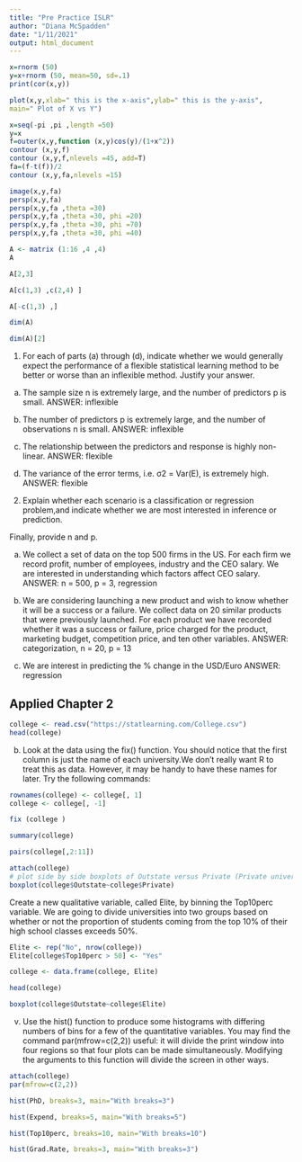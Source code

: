 ```yaml
---
title: "Pre Practice ISLR"
author: "Diana McSpadden"
date: "1/11/2021"
output: html_document
---
```


```r
x=rnorm (50)
y=x+rnorm (50, mean=50, sd=.1)
print(cor(x,y))
```


```r
plot(x,y,xlab=" this is the x-axis",ylab=" this is the y-axis",
main=" Plot of X vs Y")
```


```r
x=seq(-pi ,pi ,length =50)
y=x
f=outer(x,y,function (x,y)cos(y)/(1+x^2))
contour (x,y,f)
contour (x,y,f,nlevels =45, add=T)
fa=(f-t(f))/2
contour (x,y,fa,nlevels =15)
```


```r
image(x,y,fa)
persp(x,y,fa)
persp(x,y,fa ,theta =30)
persp(x,y,fa ,theta =30, phi =20)
persp(x,y,fa ,theta =30, phi =70)
persp(x,y,fa ,theta =30, phi =40)
```


```r
A <- matrix (1:16 ,4 ,4)
A
```


```r
A[2,3]
```


```r
A[c(1,3) ,c(2,4) ]
```


```r
A[-c(1,3) ,]
```


```r
dim(A)
```


```r
dim(A)[2]
```
1. For each of parts (a) through (d), indicate whether we would generally
expect the performance of a flexible statistical learning method to be
better or worse than an inflexible method. Justify your answer.

(a) The sample size n is extremely large, and the number of predictors p is small.
ANSWER: inflexible

(b) The number of predictors p is extremely large, and the number of observations n is small.
ANSWER: inflexible

(c) The relationship between the predictors and response is highly non-linear.
ANSWER: flexible

(d) The variance of the error terms, i.e. σ2 = Var(E), is extremely high.
ANSWER: flexible


2. Explain whether each scenario is a classification or regression problem,and indicate whether we are most interested in inference or prediction.

Finally, provide n and p.

(a) We collect a set of data on the top 500 firms in the US. For each
firm we record profit, number of employees, industry and the
CEO salary. We are interested in understanding which factors
affect CEO salary.
ANSWER: n = 500, p = 3, regression

(b) We are considering launching a new product and wish to know
whether it will be a success or a failure. We collect data on 20
similar products that were previously launched. For each product
we have recorded whether it was a success or failure, price
charged for the product, marketing budget, competition price,
and ten other variables.
ANSWER: categorization, n = 20, p = 13

(c) We are interest in predicting the % change in the USD/Euro
ANSWER: regression

## Applied Chapter 2

```r
college <- read.csv("https://statlearning.com/College.csv")
head(college)
```
(b) Look at the data using the fix() function. You should notice
that the first column is just the name of each university.We don’t
really want R to treat this as data. However, it may be handy to
have these names for later. Try the following commands:

```r
rownames(college) <- college[, 1]
college <- college[, -1]
```


```r
fix (college )
```

```r
summary(college)
```


```r
pairs(college[,2:11])
```

```r
attach(college)
# plot side by side boxplots of Outstate versus Private (Private universities have more out of state students):
boxplot(college$Outstate~college$Private)
```
Create a new qualitative variable, called Elite, by binning the Top10perc variable. We are going to divide universities into two groups based on whether or not the proportion
of students coming from the top 10% of their high school classes exceeds 50%.


```r
Elite <- rep("No", nrow(college))
Elite[college$Top10perc > 50] <- "Yes"

college <- data.frame(college, Elite)

head(college)
```


```r
boxplot(college$Outstate~college$Elite)

```
v. Use the hist() function to produce some histograms with differing numbers of bins for a few of the quantitative variables. You may find the command par(mfrow=c(2,2)) useful: it will divide the print window into four regions so that four plots can be made simultaneously. Modifying the arguments to this function will divide the screen in other ways.

```r
attach(college)
par(mfrow=c(2,2))

hist(PhD, breaks=3, main="With breaks=3")

hist(Expend, breaks=5, main="With breaks=5")

hist(Top10perc, breaks=10, main="With breaks=10")

hist(Grad.Rate, breaks=3, main="With breaks=3")

```















